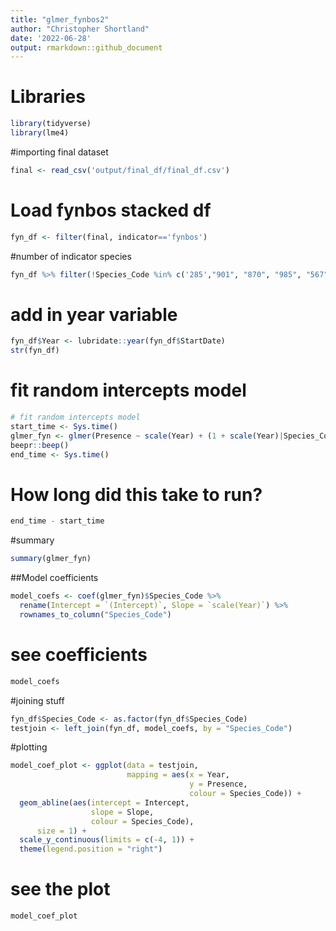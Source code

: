 ```yaml
---
title: "glmer_fynbos2"
author: "Christopher Shortland"
date: '2022-06-28'
output: rmarkdown::github_document
---
```

# Libraries
```r
library(tidyverse)
library(lme4)
```
#importing final dataset
```r
final <- read_csv('output/final_df/final_df.csv')
```
# Load fynbos stacked df
```r
fyn_df <- filter(final, indicator=='fynbos')
```
#number of indicator species
```r
fyn_df %>% filter(!Species_Code %in% c('285',"901", "870", "985", "567", "980", "289", "51")) -> fyn_df
```
# add in year variable
```r
fyn_df$Year <- lubridate::year(fyn_df$StartDate)
str(fyn_df)
```
# fit random intercepts model
```r
# fit random intercepts model
start_time <- Sys.time()
glmer_fyn <- glmer(Presence ~ scale(Year) + (1 + scale(Year)|Species_Code) + (1|Pentad), family = 'binomial', data = fyn_df)
beepr::beep()
end_time <- Sys.time()
```
# How long did this take to run?
```r
end_time - start_time
```
#summary
```r
summary(glmer_fyn)
```
##Model coefficients
```r
model_coefs <- coef(glmer_fyn)$Species_Code %>% 
  rename(Intercept = `(Intercept)`, Slope = `scale(Year)`) %>% 
  rownames_to_column("Species_Code")
```
# see coefficients
```r
model_coefs
```
#joining stuff
```r
fyn_df$Species_Code <- as.factor(fyn_df$Species_Code)
testjoin <- left_join(fyn_df, model_coefs, by = "Species_Code")
```
#plotting
```r
model_coef_plot <- ggplot(data = testjoin, 
                          mapping = aes(x = Year, 
                                        y = Presence, 
                                        colour = Species_Code)) +
  geom_abline(aes(intercept = Intercept, 
                  slope = Slope,
                  colour = Species_Code),
      size = 1) +
  scale_y_continuous(limits = c(-4, 1)) +
  theme(legend.position = "right")
```
# see the plot
```r
model_coef_plot
```